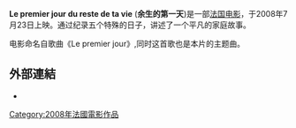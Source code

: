 {{Unreferenced |time=2009-02-07T10:35:34+00:00 }}
{{expand French|time=2020-09-17}}
'''Le premier jour du reste de ta vie''' ('''余生的第一天''')是一部[[法国电影|法国电影]]，于2008年7月23日上映。通过纪录五个特殊的日子，讲述了一个平凡的家庭故事。

电影命名自歌曲《Le premier jour》,同时这首歌也是本片的主题曲。
==外部連結==
* {{IMDb title|0926759}}

{{French film-stub}}

{{DEFAULTSORT:premier jour du reste de ta vie, Le}}
[[Category:2008年法國電影作品|Category:2008年法國電影作品]]